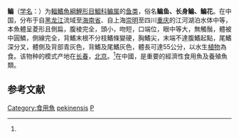 {{Speciesbox
| taxon = Parabramis pekinensis
| status = NE
| status_system = IUCN3.1
| binomial_authority = {{link-ru|Basilewsky|Базилевский, Степан Иванович}}, 1855<ref name='id5862'>{{cite web| url =http://www.bioinfo.cn/db05/BjdwSpecies.php?action=view&id=5862| title =鳊| work =中国动物物种编目数据库| publisher =中国科学院微生物研究所| author =中国科学院动物研究所| accessdate =2009-04-11| deadurl =yes| archiveurl =https://web.archive.org/web/20160305024618/http://www.bioinfo.cn/db05/BjdwSpecies.php?action=view&id=5862| archivedate =2016-03-05}}</ref>
| synonyms = *''Abramis pekinensis''<br /><small>Basilewsky, 1855</small>
*''Chanodicthys stenzii''<br /><small>Popta, 1907</small>
*''Megalobrama skolkovii carinatus''<br /><small>Dybowski, 1872</small>
*''Parabramis liaohonensis''<br /><small>Yih & Wu, 1964</small>
*''Parabramis pekinensis strenosomus''<br /><small>Yiu''<br />She & Yih, 1959</small>
}}

'''鳊'''（[[学名|学名]]：{{lang|la|''Parabramis pekinensis''}}）为[[輻鰭魚綱|輻鰭魚綱]][[鯉形目|鯉形目]][[鯝科|鯝科]][[鳊属|鳊属]]的[[鱼类|鱼类]]，俗名'''鳊鱼、长身鳊、鳊花'''。在中国，分布于自[[黑龙江|黑龙江]]流域至[[海南省|海南省]]、自上海[[崇明|崇明]]至四川[[重庆|重庆]]的江河湖泊水体中等，本魚體呈菱形且側扁，腹棱完全，頭小，吻短，口端位，眼中等大，無觸鬚，體被中圓鱗，側線完全，背鰭末根不分枝鰭條變硬，胸鰭尖，末端不達腹鰭起點，尾鰭深分叉，體側及背部青灰色，背鰭及尾鰭灰色，體長可達55公分，以水生[[植物|植物]]為食。该物种的模式产地在[[长春|长春]]，[[北京|北京]]。<ref name='id5862'/>在中國，是重要的經濟性食用魚及養殖魚類。

== 参考文献 ==
{{reflist}}

{{鲤形目小作品}}
{{Taxonbar}}
[[Category:食用魚|Category:食用魚]]
[[Category:鳊属|pekinensis]]
[[Category:1855年描述的魚類|P]]